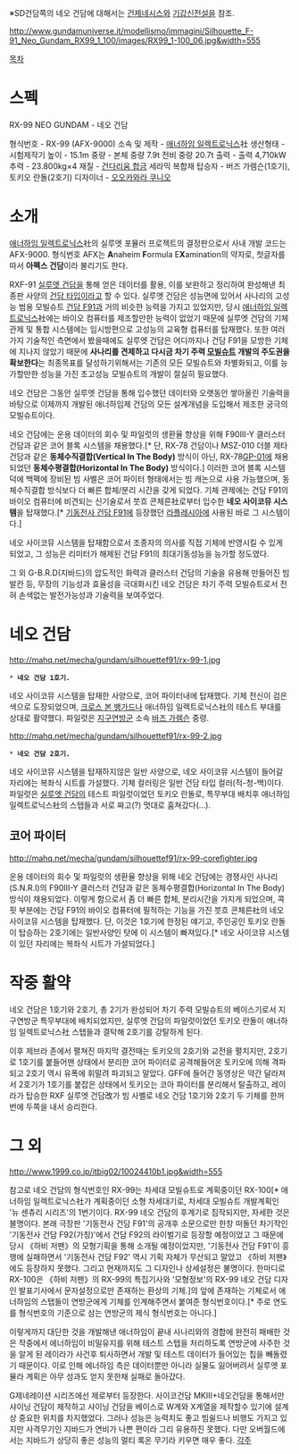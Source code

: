 ※SD건담쪽의 네오 건담에 대해서는 [[건제네시스]]와 [[기갑신전설]]을 참조.

http://www.gundamuniverse.it/modellismo/immagini/Silhouette_F-91_Neo_Gundam_RX99_1_100/images/RX99_1-100_06.jpg&width=555

[[목차]]

= 스펙 =
RX-99 NEO GUNDAM - 네오 건담

형식번호 - RX-99 (AFX-9000)
소속 및 제작 - [[애너하임 일렉트로닉스]]社 
생산형태 - 시험제작기 
높이 - 15.1m 
중량 - 본체 중량 7.9t 전비 중량 20.7t
출력 - 출력 4,710kW 
추력 - 23.800kg×4 
재질 - [[건다리움 합금]] 세라믹 복합재 
탑승자 - 버즈 가렘슨(1호기), 토키오 란돌(2호기) 
디자이너 - [[오오카와라 쿠니오]]

= 소개 =
[[애너하임 일렉트로닉스]]社의 실루엣 포뮬러 프로젝트의 결정판으로서 사내 개발 코드는 AFX-9000. 형식번호 AFX는 '''A'''naheim '''F'''ormula E'''X'''amination의 약자로, 첫글자를 따서 '''아펙스 건담'''이라 불리기도 한다. 

RXF-91 [[실루엣 건담]]을 통해 얻은 데이터를 활용, 이를 보완하고 정리하여 완성해낸 최종판 사양의 [[건담 타입]]이라고 할 수 있다. 실루엣 건담은 성능면에 있어서 사나리의 고성능 범용 모빌슈트 [[건담 F91]]과 거의 비슷한 능력을 가지고 있었지만, 당시 [[애너하임 일렉트로닉스]]社에는 바이오 컴퓨터를 제조할만한 능력이 없었기 때문에 실루엣 건담의 기체관제 및 통합 시스템에는 임시방편으로 고성능의 교육형 컴퓨터를 탑재했다. 또한 여러가지 기술적인 측면에서 봤을때에도 실루엣 건담은 어디까지나 건담 F91을 모방한 기체에 지나지 않았기 때문에 '''사나리를 견제하고 다시금 차기 주력 [[모빌슈트]] 개발의 주도권을 확보한다'''는 최종목표를 달성하기위해서는 기존의 모든 모빌슈트와 차별화되고, 이를 능가할만한 성능을 가진 초고성능 모빌슈트의 개발이 절실히 필요했다.

네오 건담은 그동안 실루엣 건담을 통해 입수했던 데이터와 오랫동안 쌓아올린 기술력을 바탕으로 이제까지 개발된 애너하임제 건담의 모든 설계개념을 도입해서 제조한 궁극의 모빌슈트이다.

네오 건담에는 운용 데이터의 회수 및 파일럿의 생환율 향상을 위해 F90III-Y 클러스터 건담과 같은 코어 블록 시스템을 채용했다.[* 단, RX-78 건담이나 MSZ-010 더블 제타 건담과 같은 '''동체수직결합(Vertical In The Body)''' 방식이 아닌, RX-78[[GP-01]]에 채용되었던 '''동체수평결합(Horizontal In The Body)''' 방식이다.] 이러한 코어 블록 시스템 덕에 백팩에 장비된 빔 사벨은 코어 파이터 형태에서는 빔 캐논으로 사용 가능했으며, 동체수직결합 방식보다 더 빠른 합체/분리 시간을 갖게 되었다. 기체 관제에는 건담 F91의 바이오 컴퓨터에 비견되는 신기술로서 붓흐 콘체른社로부터 입수한 '''네오 사이코뮤 시스템'''을 탑재했다.[* [[기동전사 건담 F91]]에 등장했던 [[라플레시아]]에 사용된 바로 그 시스템이다.]

네오 사이코뮤 시스템을 탑재함으로서 조종자의 의사를 직접 기체에 반영시킬 수 있게 되었고, 그 성능은 리미터가 해제된 건담 F91의 최대기동성능을 능가할 정도였다.

그 외 G-B.R.D(지바드)의 압도적인 화력과 클러스터 건담의 기술을 유용해 만들어진 빔 발칸 등, 무장의 기능성과 효율성을 극대화시킨 네오 건담은 차기 주력 모빌슈트로서 전혀 손색없는 발전가능성과 기술력을 보여주었다.

= 네오 건담 =
http://mahq.net/mecha/gundam/silhouettef91/rx-99-1.jpg
 * '''네오 건담 1호기.'''
네오 사이코뮤 시스템을 탑재한 사양으로, 코어 파이터내에 탑재했다. 기체 전신이 검은색으로 도장되었으며, [[크로스 본 뱅가드]]나 애너하임 일렉트로닉스社의 테스트 부대를 상대로 활약했다.
파일럿은 [[지구연방군]] 소속 [[바즈 가렘슨]] 중령.

http://mahq.net/mecha/gundam/silhouettef91/rx-99-2.jpg 
 * '''네오 건담 2호기.'''
네오 사이코뮤 시스템을 탑재하지않은 일반 사양으로, 네오 사이코뮤 시스템이 들어갈 자리에는 복좌식 시트를 가설했다. 기체 컬러링은 일반 건담 타입 컬러(적-청-백)이다.
파일럿은 [[실루엣 건담]]의 테스트 파일럿이었던 토키오 란돌로, 특무부대 배치후 애너하임 일렉트로닉스社의 스탭들과 서로 짜고(?) 멋대로 훔쳐갔다(…).

== 코어 파이터 ==
http://mahq.net/mecha/gundam/silhouettef91/rx-99-corefighter.jpg

운용 데이터의 회수 및 파일럿의 생환율 향상을 위해 네오 건담에는 경쟁사인 사나리(S.N.R.I)의 F90III-Y 클러스터 건담과 같은 동체수평결합(Horizontal In The Body) 방식이 채용되었다. 이렇게 함으로서 좀 더 빠른 합체, 분리시간을 가지게 되었으며, 콕핏 부분에는 건담 F91의 바이오 컴퓨터에 필적하는 기능을 가진 붓흐 콘체른社의 네오 사이코뮤 시스템을 탑재했다. 단, 이것은 1호기에 한정된 얘기고, 주인공인 토키오 란돌이 탑승하는 2호기에는 일반사양인 탓에 이 시스템이 빠져있다.[* 네오 사이코뮤 시스템이 있던 자리에는 복좌식 시트가 가설되었다.]

= 작중 활약 =
네오 건담은 1호기와 2호기, 총 2기가 완성되어 차기 주력 모빌슈트의 베이스기로서 지구연방군 특무부대에 배치되었지만, 실루엣 건담의 파일럿이었던 토키오 란돌이 애너하임 일렉트로닉스社 스탭들과 결탁해 2호기를 강탈하게 된다. 

이후 제브라 존에서 펼쳐진 마지막 결전때는 토키오의 2호기와 교전을 펼치지만, 2호기로 1호기를 붙들어맨 상태에서 분리한 코어 파이터로 공격해들어온 토키오에 의해 격파되고 2호기 역시 유폭에 휘말려 파괴되고 말았다. GFF에 들어간 동영상은 약간 달라져서 2호기가 1호기를 붙잡은 상태에서 토키오는 코아 파이터를 분리해서 탈출하고, 레이라가 탑승한 RXF 실루엣 건담改가 빔 사벨로 네오 건담 1호기와 2호기 두 기체를 한꺼번에 두쪽을 내서 승리한다.

= 그 외 =
http://www.1999.co.jp/itbig02/10024410b1.jpg&width=555

참고로 네오 건담의 형식번호인 RX-99는 차세대 모빌슈트로 계획중이던 RX-100[* 애너하임 일렉트로닉스社가 계획중이던 소형 차세대기로, 차세대 모빌슈트 개발계획인 '뉴 센츄리 시리즈'의 1번기이다. RX-99 네오 건담의 후계기로 짐작되지만, 자세한 것은 불명이다. 본래 극장판 '기동전사 건담 F91'의 공개후 소문으로만 한창 떠돌던 차기작인 '기동전사 건담 F92(가칭)'에서 건담 F92의 라이벌기로 등장할 예정이었고 그 때문에 당시 《하비 저팬》의 모형기획을 통해 소개될 예정이었지만, '기동전사 건담 F91'이 흥행에 실패하면서 '기동전사 건담 F92' 역시 기획 자체가 무산되고 말았고 《하비 저팬》에도 등장하지 못했다. 그리고 현재까지도 그 디자인나 상세설정은 불명이다. 한마디로 RX-100은 《하비 저팬》의 RX-99의 특집기사와 '모형정보'의 RX-99 네오 건담 디자인 발표기사에서 문자설정으로만 존재하는 환상의 기체.]의 앞에 존재하는 기체로서 애너하임의 스탭들이 연방군에게 기체를 인계해주면서 붙여준 형식번호이다.[* 주로 연도를 형식번호의 기준으로 삼는 연방군의 제식 형식번호는 아니다.]

이렇게까지 대단한 것을 개발해낸 애너하임이 끝내 사나리와의 경합에 완전히 패배한 것은 작중에서 에너하임이 비밀유지를 위해 테스트 스탭을 처리하도록 연방군에 사주한 것을 알게 된 레이라가 사건후 퇴사하면서 개발 및 테스트 데이터가 들어있는 칩을 빼돌렸기 때문이다. 이로 인해 에너하임 측은 데이터뿐만 아니라 실물도 잃어버려서 실루엣 포뮬라 계획은 아무 성과도 얻지 못한채 실패로 돌아갔다.

G제네레이션 시리즈에선 제로부터 등장한다. 사이코건담 MKIII+네오건담을 통해서만 샤이닝 건담이 제작하고 샤이닝 건담을 베이스로 W계와 X계열을 제작할수 있기에 설계상 중요한 위치를 차지했었다. 그러나 성능은 능력치도 좋고 빔쉴드나 비행도 가지고 있지만 사격무기인 지바드가 연비가 나쁜 편이라 그리 유용하진 못했다. 다만 오버월드에서는 지바드가 상당히 좋은 성능의 멀티 록온 무기라 키우면 매우 좋다.
[[각주]]
